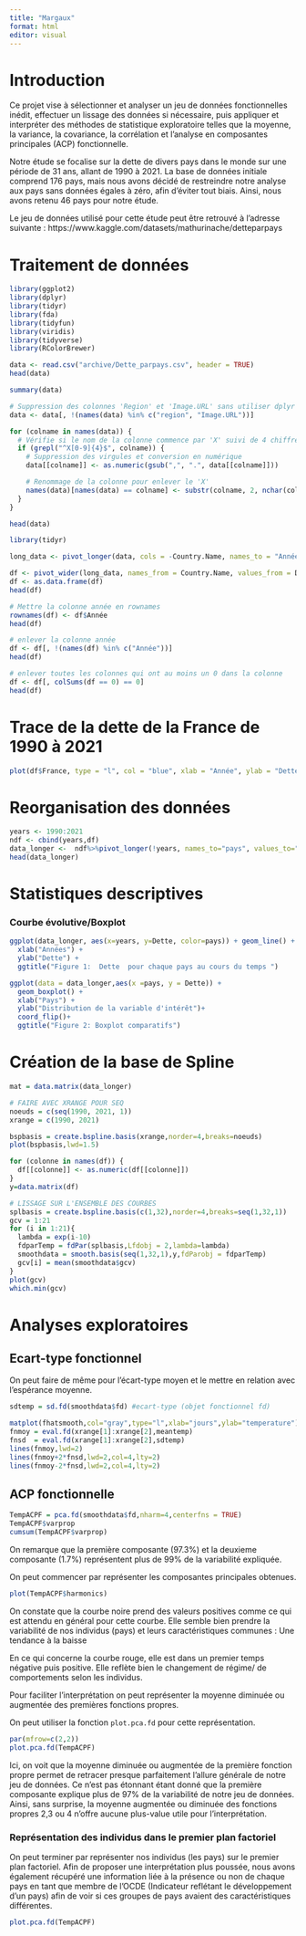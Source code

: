 ```yaml
---
title: "Margaux"
format: html
editor: visual
---
```

# Introduction

Ce projet vise à sélectionner et analyser un jeu de données fonctionnelles inédit, effectuer un lissage des données si nécessaire, puis appliquer et interpréter des méthodes de statistique exploratoire telles que la moyenne, la variance, la covariance, la corrélation et l'analyse en composantes principales (ACP) fonctionnelle.

Notre étude se focalise sur la dette de divers pays dans le monde sur une période de 31 ans, allant de 1990 à 2021. La base de données initiale comprend 176 pays, mais nous avons décidé de restreindre notre analyse aux pays sans données égales à zéro, afin d'éviter tout biais. Ainsi, nous avons retenu 46 pays pour notre étude.

Le jeu de données utilisé pour cette étude peut être retrouvé à l'adresse suivante : https://www.kaggle.com/datasets/mathurinache/detteparpays

# Traitement de données 

```r
library(ggplot2)
library(dplyr)
library(tidyr)
library(fda)
library(tidyfun)
library(viridis)
library(tidyverse)
library(RColorBrewer)
```

```r
data <- read.csv("archive/Dette_parpays.csv", header = TRUE)
head(data)
```

```r
summary(data)
```

```r
# Suppression des colonnes 'Region' et 'Image.URL' sans utiliser dplyr
data <- data[, !(names(data) %in% c("region", "Image.URL"))]

for (colname in names(data)) {
  # Vérifie si le nom de la colonne commence par 'X' suivi de 4 chiffres
  if (grepl("^X[0-9]{4}$", colname)) {
    # Suppression des virgules et conversion en numérique
    data[[colname]] <- as.numeric(gsub(",", ".", data[[colname]]))

    # Renommage de la colonne pour enlever le 'X'
    names(data)[names(data) == colname] <- substr(colname, 2, nchar(colname))
  }
}

head(data)
```

```r

library(tidyr)

long_data <- pivot_longer(data, cols = -Country.Name, names_to = "Année", values_to = "Dette")

df <- pivot_wider(long_data, names_from = Country.Name, values_from = Dette)
df <- as.data.frame(df)
head(df)

# Mettre la colonne année en rownames
rownames(df) <- df$Année
head(df)

# enlever la colonne année
df <- df[, !(names(df) %in% c("Année"))]
head(df)

# enlever toutes les colonnes qui ont au moins un 0 dans la colonne
df <- df[, colSums(df == 0) == 0]
head(df)


```

# Trace de la dette de la France de 1990 à 2021

```r
plot(df$France, type = "l", col = "blue", xlab = "Année", ylab = "Dette", main = "Dette de la France")
```

# Reorganisation des données

```r
years <- 1990:2021
ndf <- cbind(years,df)
data_longer <-  ndf%>%pivot_longer(!years, names_to="pays", values_to="Dette")
head(data_longer)
```
# Statistiques descriptives 

### Courbe évolutive/Boxplot

```r
ggplot(data_longer, aes(x=years, y=Dette, color=pays)) + geom_line() +  
  xlab("Années") +
  ylab("Dette") +
  ggtitle("Figure 1:  Dette  pour chaque pays au cours du temps ")
```

```r
ggplot(data = data_longer,aes(x =pays, y = Dette)) +
  geom_boxplot() +
  xlab("Pays") +
  ylab("Distribution de la variable d'intérêt")+
  coord_flip()+ 
  ggtitle("Figure 2: Boxplot comparatifs")
```

# Création de la base de Spline

```r
mat = data.matrix(data_longer)
```

```r
# FAIRE AVEC XRANGE POUR SEQ 
noeuds = c(seq(1990, 2021, 1)) 
xrange = c(1990, 2021)
```

```r
bspbasis = create.bspline.basis(xrange,norder=4,breaks=noeuds)
plot(bspbasis,lwd=1.5)
```
```r
for (colonne in names(df)) {
  df[[colonne]] <- as.numeric(df[[colonne]])
}
y=data.matrix(df)
```


```r
# LISSAGE SUR L'ENSEMBLE DES COURBES 
splbasis = create.bspline.basis(c(1,32),norder=4,breaks=seq(1,32,1))
gcv = 1:21
for (i in 1:21){
  lambda = exp(i-10)
  fdparTemp = fdPar(splbasis,Lfdobj = 2,lambda=lambda)
  smoothdata = smooth.basis(seq(1,32,1),y,fdParobj = fdparTemp)
  gcv[i] = mean(smoothdata$gcv)
}
plot(gcv)
which.min(gcv)
```
# Analyses exploratoires

## Ecart-type fonctionnel

On peut faire de même pour l'écart-type moyen et le mettre en relation avec l'espérance moyenne.
 
```r
sdtemp = sd.fd(smoothdata$fd) #ecart-type (objet fonctionnel fd)
```


```r
matplot(fhatsmooth,col="gray",type="l",xlab="jours",ylab="temperature")
fnmoy = eval.fd(xrange[1]:xrange[2],meantemp)
fnsd  = eval.fd(xrange[1]:xrange[2],sdtemp)
lines(fnmoy,lwd=2)
lines(fnmoy+2*fnsd,lwd=2,col=4,lty=2)
lines(fnmoy-2*fnsd,lwd=2,col=4,lty=2)
``` 


## ACP fonctionnelle

```r
TempACPF = pca.fd(smoothdata$fd,nharm=4,centerfns = TRUE)
TempACPF$varprop
cumsum(TempACPF$varprop)
```

On remarque que la première composante (97.3%) et la deuxieme composante (1.7%) représentent plus de 99% de la variabilité expliquée.

On peut commencer par représenter les composantes principales obtenues.
 
```r
plot(TempACPF$harmonics)
```

On constate que la courbe noire prend des valeurs positives comme ce qui est attendu en général pour cette courbe. Elle semble bien prendre la variabilité de nos individus (pays) et leurs caractéristiques communes : Une tendance à la baisse

En ce qui concerne la courbe rouge, elle est dans un premier temps négative puis positive. Elle reflète bien le changement de régime/ de comportements selon les individus.

Pour faciliter l'interprétation on peut représenter la moyenne diminuée ou augmentée des premières fonctions propres.

On peut utiliser la fonction `plot.pca.fd` pour cette représentation.

```r
par(mfrow=c(2,2))
plot.pca.fd(TempACPF)
```

Ici, on voit que la moyenne diminuée ou augmentée de la première fonction propre permet de retracer presque parfaitement l'allure générale de notre jeu de données. Ce n'est pas étonnant étant donné que la première composante explique plus de 97% de la variabilité de notre jeu de données. Ainsi, sans surprise, la moyenne augmentée ou diminuée des fonctions propres 2,3 ou 4 n'offre aucune plus-value utile pour l'interprétation.

### Représentation des individus dans le premier plan factoriel

On peut terminer par représenter nos individus (les pays) sur le premier plan factoriel. Afin de proposer une interprétation plus poussée, nous avons également récupéré une information liée à la présence ou non de chaque pays en tant que membre de l'OCDE (Indicateur reflétant le développement d'un pays) afin de voir si ces groupes de pays avaient des caractéristiques différentes.

```r
plot.pca.fd(TempACPF)
```





